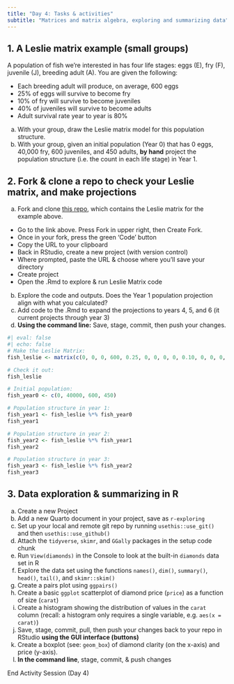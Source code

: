 ```yaml
---
title: "Day 4: Tasks & activities"
subtitle: "Matrices and matrix algebra, exploring and summarizing data"
---
```


## 1. A Leslie matrix example (small groups)

A population of fish we're interested in has four life stages: eggs (E), fry (F), juvenile (J), breeding adult (A). You are given the following:

- Each breeding adult will produce, on average, 600 eggs
- 25% of eggs will survive to become fry
- 10% of fry will survive to become juveniles
- 40% of juveniles will survive to become adults
- Adult survival rate year to year is 80%

a. With your group, draw the Leslie matrix model for this population structure.
b. With your group, given an initial population (Year 0) that has 0 eggs, 40,000 fry, 600 juveniles, and 450 adults, **by hand** project the population structure (i.e. the count in each life stage) in Year 1.

## 2. Fork & clone a repo to check your Leslie matrix, and make projections

a. Fork and clone [this repo](https://github.com/samanthacsik/Leslie-matrix-example), which contains the Leslie matrix for the example above. 
  - Go to the link above. Press Fork in upper right, then Create Fork. 
  - Once in your fork, press the green 'Code' button
  - Copy the URL to your clipboard
  - Back in RStudio, create a new project (with version control)
  - Where prompted, paste the URL & choose where you'll save your directory 
  - Create project
  - Open the .Rmd to explore & run Leslie Matrix code

b. Explore the code and outputs. Does the Year 1 population projection align with what you calculated? 
c. Add code to the .Rmd to expand the projections to years 4, 5, and 6 (it current projects through year 3)
d. **Using the command line:** Save, stage, commit, then push your changes.

```r
#| eval: false
#| echo: false
# Make the Leslie Matrix:
fish_leslie <- matrix(c(0, 0, 0, 600, 0.25, 0, 0, 0, 0, 0.10, 0, 0, 0, 0, 0.4, 0.8), nrow = 4, ncol = 4, byrow = TRUE)

# Check it out:
fish_leslie

# Initial population: 
fish_year0 <- c(0, 40000, 600, 450)

# Population structure in year 1:
fish_year1 <- fish_leslie %*% fish_year0
fish_year1

# Population structure in year 2: 
fish_year2 <- fish_leslie %*% fish_year1
fish_year2

# Population structure in year 3: 
fish_year3 <- fish_leslie %*% fish_year2
fish_year3
```

## 3. Data exploration & summarizing in R

a. Create a new Project
b. Add a new Quarto document in your project, save as `r-exploring`
c. Set up your local and remote git repo by running `usethis::use_git()` and then `usethis::use_github()`
d. Attach the `tidyverse`, `skimr`, and `GGally` packages in the setup code chunk
e. Run `View(diamonds)` in the Console to look at the built-in `diamonds` data set in R
f. Explore the data set using the functions `names()`, `dim()`, `summary()`, `head()`, `tail()`, and `skimr::skim()`
g. Create a pairs plot using `ggpairs()`
h. Create a basic `ggplot` scatterplot of diamond price (`price`) as a function of size (`carat`)
i. Create a histogram showing the distribution of values in the `carat` column (recall: a histogram only requires a single variable, e.g. `aes(x = carat)`)
j. Save, stage, commit, pull, then push your changes back to your repo in RStudio **using the GUI interface (buttons)**
k. Create a boxplot (see: `geom_box`) of diamond clarity (on the x-axis) and price (y-axis). 
l. **In the command line**, stage, commit, & push changes

::: {.center-text .body-text-xl .teal-text}
End Activity Session (Day 4)
:::

